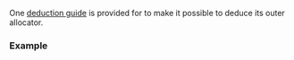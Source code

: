 {{title|deduction guides for {{tt|std::scoped_allocator_adaptor}}}}
{{cpp/memory/scoped_allocator_adaptor/navbar}}
{{dcl begin}}
{{dcl header|scoped_allocator}}
{{dcl|since=c++17|
template&lt; class OuterAlloc, class... InnerAllocs &gt;
scoped_allocator_adaptor( OuterAlloc, InnerAllocs... )
    -&gt; scoped_allocator_adaptor&lt;OuterAlloc, InnerAllocs...&gt;;}}
{{dcl end}}

One [[cpp/language/class template argument deduction|deduction guide]] is provided for {{lc|std::scoped_allocator_adaptor}} to make it possible to deduce its outer allocator.

===Example===
{{example}}

{{langlinks|de|es|fr|it|ja|pt|ru|zh}}